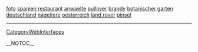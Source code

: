 <a href= http://foto.prof10.info >foto</a>   <a href= http://spanien-restaurant.tanyababkina.info >spanien restaurant</a>   <a href= http://anwaelte.price10.info >anwaelte</a>   <a href= http://pullover.bober1.info >pullover</a>   <a href= http://brandy.prof10.info >brandy</a>   <a href= http://botanischer-garten-deutschland.tanyababkina.info >botanischer garten deutschland</a>   <a href= http://nagetiere.tanyababkina.info >nagetiere</a>   <a href= http://oesterreich.price10.info >oesterreich</a>   <a href= http://land-rover.price10.info >land rover</a>   <a href= http://pinsel.prof10.info >pinsel</a>
----
[[CategoryWebInterfaces]]

__NOTOC__